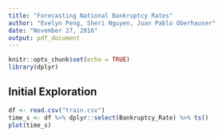 ```yaml
---
title: "Forecasting National Bankruptcy Rates"
author: "Evelyn Peng, Sheri Nguyen, Juan Pablo Oberhauser"
date: "November 27, 2016"
output: pdf_document
---
```


```r
knitr::opts_chunk$set(echo = TRUE)
library(dplyr)
```

## Initial Exploration
```r
df <- read.csv("train.csv")
time_s <- df %>% dplyr::select(Bankruptcy_Rate) %>% ts()
plot(time_s)
```

